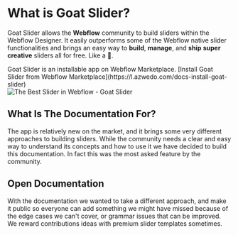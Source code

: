 
# What is Goat Slider?
 
Goat Slider allows the **Webflow** community to build sliders within the Webflow Designer. It easily outperforms some of the Webflow native slider functionalities and brings an easy way to **build**, **manage**, and **ship** **super creative** sliders all for free. Like a 🐐.

<Callout>
  Goat Slider is an installable app on Webflow Marketplace. [Install Goat Slider from Webflow Marketplace](https://l.azwedo.com/docs-install-goat-slider)
</Callout>

<br /> 
<Image 
    src="/mdx/goatslider-hero.png" 
    alt="The Best Slider in Webflow - Goat Slider" 
    width={800} 
    height={450} 
/>

## What Is The Documentation For?

The app is relatively new on the market, and it brings some very different approaches to building sliders. While the community needs a clear and easy way to understand its concepts and how to use it we have decided to build this documentation. In fact this was the most asked feature by the community.

## Open Documentation

With the documentation we wanted to take a different approach, and make it public so everyone can add something we might have missed because of the edge cases we can't cover, or grammar issues that can be improved. We reward contributions ideas with premium slider templates sometimes.
